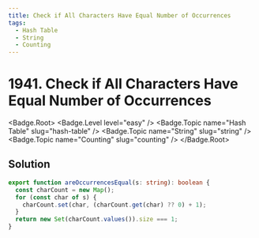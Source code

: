 ```yaml
---
title: Check if All Characters Have Equal Number of Occurrences
tags:
  - Hash Table
  - String
  - Counting
---
```


# 1941. Check if All Characters Have Equal Number of Occurrences

<Badge.Root>
  <Badge.Level level="easy" />
  <Badge.Topic name="Hash Table" slug="hash-table" />
  <Badge.Topic name="String" slug="string" />
  <Badge.Topic name="Counting" slug="counting" />
</Badge.Root>

## Solution

```typescript filename="solution.ts" copy
export function areOccurrencesEqual(s: string): boolean {
  const charCount = new Map();
  for (const char of s) {
    charCount.set(char, (charCount.get(char) ?? 0) + 1);
  }
  return new Set(charCount.values()).size === 1;
}
```

<ProblemLink
  codingSite="leetcode"
  href="https://leetcode.com/problems/check-if-all-characters-have-equal-number-of-occurrences"
  title="Check if All Characters Have Equal Number of Occurrences"
/>
